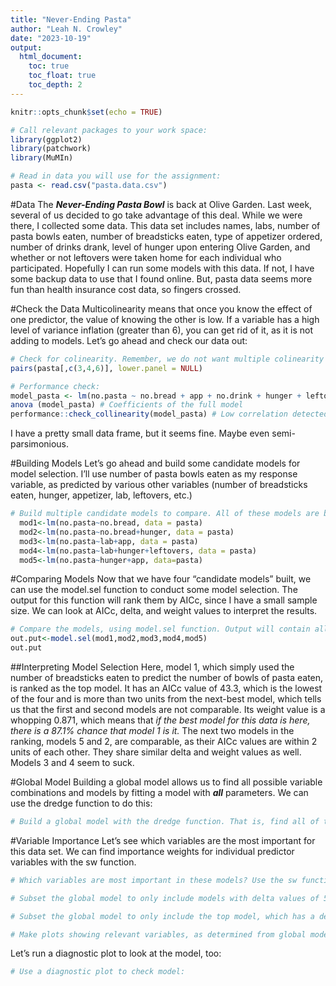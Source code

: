```yaml
---
title: "Never-Ending Pasta"
author: "Leah N. Crowley"
date: "2023-10-19"
output:
  html_document:
    toc: true
    toc_float: true
    toc_depth: 2
---
```


```r
knitr::opts_chunk$set(echo = TRUE)

# Call relevant packages to your work space:
library(ggplot2)
library(patchwork)
library(MuMIn)

```

```r

# Read in data you will use for the assignment: 
pasta <- read.csv("pasta.data.csv")

```
#Data
The ***Never-Ending Pasta Bowl*** is back at Olive Garden. Last week, several of us decided to go take advantage of this deal. While we were there, I collected some data. 
This data set includes names, labs, number of pasta bowls eaten, number of breadsticks eaten, type of appetizer ordered, number of drinks drank, level of hunger upon entering Olive Garden, and whether or not leftovers were taken home for each individual who participated. Hopefully I can run some models with this data. If not, I have some backup data to use that I found online. But, pasta data seems more fun than health insurance cost data, so fingers crossed. 

#Check the Data
Multicolinearity means that once you know the effect of one predictor, the value of knowing the other is low. If a variable has a high level of variance inflation (greater than 6), you can get rid of it, as it is not adding to models. Let's go ahead and check our data out:  
```r

# Check for colinearity. Remember, we do not want multiple colinearity for model selection. 
pairs(pasta[,c(3,4,6)], lower.panel = NULL)

# Performance check: 
model_pasta <- lm(no.pasta ~ no.bread + app + no.drink + hunger + leftovers, data=pasta)
anova (model_pasta) # Coefficients of the full model
performance::check_collinearity(model_pasta) # Low correlation detected - good to go! 

```
I have  a pretty small data frame, but it seems fine. Maybe even semi-parsimonious.

#Building Models
Let's go ahead and build some candidate models for model selection. I'll use number of pasta bowls eaten as my response variable, as predicted by various other variables (number of breadsticks eaten, hunger, appetizer, lab, leftovers, etc.) 
```r

# Build multiple candidate models to compare. All of these models are built to explain some variation in the response variable using different predictor variables. Remember, all of these models need to have the same error structure.
  mod1<-lm(no.pasta~no.bread, data = pasta)
  mod2<-lm(no.pasta~no.bread+hunger, data = pasta)
  mod3<-lm(no.pasta~lab+app, data = pasta)
  mod4<-lm(no.pasta~lab+hunger+leftovers, data = pasta)
  mod5<-lm(no.pasta~hunger+app, data=pasta)

```

#Comparing Models
Now that we have four "candidate models" built, we can use the model.sel function to conduct some model selection. The output for this function will rank them by AICc, since I have a small sample size. We can look at AICc, delta, and weight values to interpret the results. 
```r

# Compare the models, using model.sel function. Output will contain all model selection information in one object.
out.put<-model.sel(mod1,mod2,mod3,mod4,mod5)
out.put

```
##Interpreting Model Selection
Here, model 1, which simply used the number of breadsticks eaten to predict the number of bowls of pasta eaten, is ranked as the top model. It has an AICc value of 43.3, which is the lowest of the four and is more than two units from the next-best model, which tells us that the first and second models are not comparable. Its weight value is a whopping 0.871, which means that *if the best model for this data is here, there is a 87.1% chance that model 1 is it.* The next two models in the ranking, models 5 and 2, are comparable, as their AICc values are within 2 units of each other. They share similar delta and weight values as well. Models 3 and 4 seem to suck.

#Global Model 
Building a global model allows us to find all possible variable combinations and models by fitting a model with ***all*** parameters. We can use the dredge function to do this: 
```r

# Build a global model with the dredge function. That is, find all of the possible variable combinations and models; fit the model with ALL parameters available. 

```

#Variable Importance 
Let's see which variables are the most important for this data set. We can find importance weights for individual predictor variables with the sw function. 
```r

# Which variables are most important in these models? Use the sw function to find out the different importance weights for individual predictor variables: 


```

```r

# Subset the global model to only include models with delta values of 5 or less. That is, pull all of the models that are within 5 units of change of the top model, which has a delta value of 0. 


```

```r

# Subset the global model to only include the top model, which has a delta value of 0: 


```

```r

# Make plots showing relevant variables, as determined from global model selection: 

```





Let's run a diagnostic plot to look at the model, too: 

```r

# Use a diagnostic plot to check model:


```
